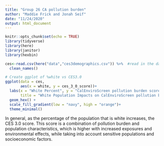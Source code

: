 ```yaml
---
title: "Group 26 CA pollution burden"
author: "Maddie Frick and Jonah Seif"
date: "11/24/2020"
output: html_document
---
```


```r
knitr::opts_chunk$set(echo = TRUE)
library(tidyverse)
library(here)
library(janitor)
library(hexbin)
```


```r
ces<-read.csv(here("data","ces3demographics.csv")) %>%  #read in the dataset
  clean_names()

```

```r
# Create ggplot of %white vs CES3.0
ggplot(data = ces,
       aes(x = white, y = ces_3_0_score))+
  labs(x = "White Percent", y = "CalEnviroScreen pollution burden score",
       title = "White Population Impacts on CalEnviroScreen pollution burden score") +
  geom_hex() +
  scale_fill_gradient(low = "navy", high = "orange")+
  theme_minimal()

```
In general, as the percentage of the population that is white increases, the CES 3.0 score. This score is a combination of pollution burden and population characteristics, which is higher with increased exposures and environmental effects, while taking into account sensitive populations and socioeconomic factors.
